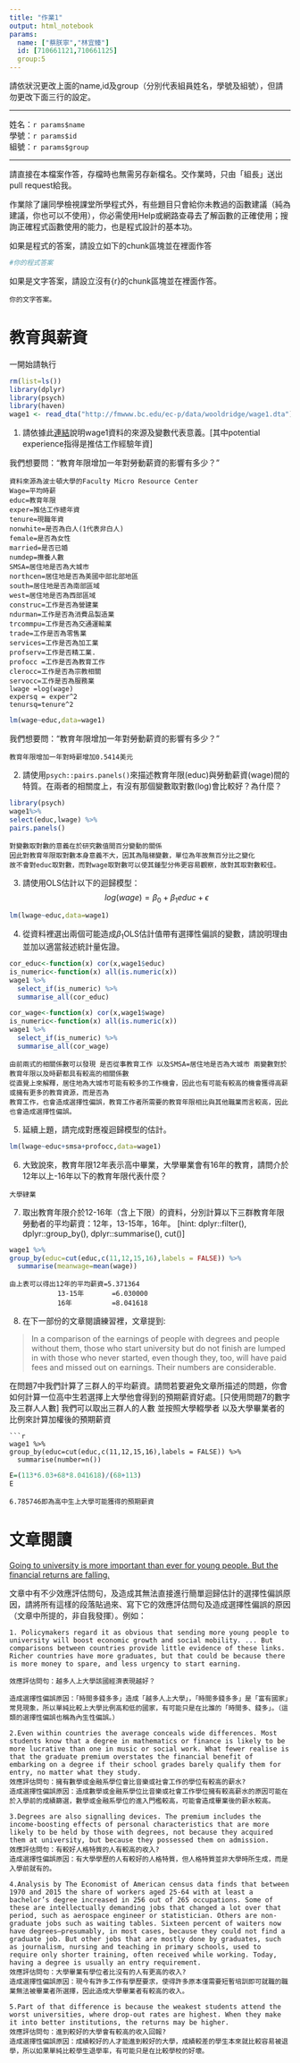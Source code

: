 ```yaml
---
title: "作業1"
output: html_notebook
params:
  name: ["蔡朕寧","林宜臻"]
  id: [710661121,710661125]
  group:5
---
```

請依狀況更改上面的name,id及group（分別代表組員姓名，學號及組號），但請勿更改下面三行的設定。  

***
姓名：`r params$name`  
學號：`r params$id`  
組號：`r params$group`  

***

請直接在本檔案作答，存檔時也無需另存新檔名。交作業時，只由「組長」送出pull request給我。

作業除了讓同學檢視課堂所學程式外，有些題目只會給你未教過的函數建議（純為建議，你也可以不使用），你必需使用Help或網路查尋去了解函數的正確使用；搜詢正確程式函數使用的能力，也是程式設計的基本功。

如果是程式的答案，請設立如下的chunk區塊並在裡面作答
```r
#你的程式答案
```

如果是文字答案，請設立沒有{r}的chunk區塊並在裡面作答。
```
你的文字答案。
```

# 教育與薪資 

一開始請執行
```r
rm(list=ls())
library(dplyr)
library(psych)
library(haven)
wage1 <- read_dta("http://fmwww.bc.edu/ec-p/data/wooldridge/wage1.dta")
```

1. 請依據此[連結](http://fmwww.bc.edu/ec-p/data/wooldridge/wage1.des)說明wage1資料的來源及變數代表意義。[其中potential experience指得是推估工作經驗年資]

我們想要問："教育年限增加一年對勞動薪資的影響有多少？"
```
資料來源為波士頓大學的Faculty Micro Resource Center
Wage=平均時薪
educ=教育年限
exper=推估工作總年資
tenure=現職年資
nonwhite=是否為白人(1代表非白人)
female=是否為女性
married=是否已婚
numdep=撫養人數
SMSA=居住地是否為大城市
northcen=居住地是否為美國中部北部地區
south=居住地是否為南部區域
west=居住地是否為西部區域
construc=工作是否為營建業
ndurman=工作是否為消費品製造業
trcommpu=工作是否為交通運輸業
trade=工作是否為零售業
services=工作是否為加工業
profserv=工作是否精工業.
profocc =工作是否為教育工作
clerocc=工作是否為宗教相關
servocc=工作是否為服務業
lwage =log(wage)               
expersq = exper^2
tenursq=tenure^2
```
```r
lm(wage~educ,data=wage1)
```


我們想要問："教育年限增加一年對勞動薪資的影響有多少？"
```
教育年限增加一年對時薪增加0.5414美元

```
2. 請使用`psych::pairs.panels()`來描述教育年限(educ)與勞動薪資(wage)間的特質。在兩者的相關度上，有沒有那個變數取對數(log)會比較好？為什麼？
```r
library(psych)
wage1%>%
select(educ,lwage) %>%
pairs.panels()
```
```
對變數取對數的意義在於研究數值間百分變動的關係
因此對教育年限取對數本身意義不大，因其為階梯變數，單位為年故無百分比之變化
故不會對educ取對數，而對wage取對數可以使其鍾型分佈更容易觀察，故對其取對數較佳。
```
3. 請使用OLS估計以下的迴歸模型：
$$log(wage)=\beta_0+\beta_1 educ+\epsilon$$
```r
lm(lwage~educ,data=wage1)
```
4. 從資料裡選出兩個可能造成$\beta_1$OLS估計值帶有選擇性偏誤的變數，請說明理由並加以適當敍述統計量佐證。
```r
cor_educ<-function(x) cor(x,wage1$educ)
is_numeric<-function(x) all(is.numeric(x))
wage1 %>%  
  select_if(is_numeric) %>%
  summarise_all(cor_educ)

```

```r
cor_wage<-function(x) cor(x,wage1$wage)
is_numeric<-function(x) all(is.numeric(x))
wage1 %>%  
  select_if(is_numeric) %>%
  summarise_all(cor_wage)
```

```
由前兩式的相關係數可以發現 是否從事教育工作 以及SMSA=居住地是否為大城市 兩變數對於教育年限以及時薪都具有較高的相關係數
從直覺上來解釋，居住地為大城市可能有較多的工作機會，因此也有可能有較高的機會獲得高薪或擁有更多的教育資源，而是否為
教育工作，也會造成選擇性偏誤，教育工作者所需要的教育年限相比與其他職業而言較高，因此也會造成選擇性偏誤。

```

5. 延續上題，請完成對應複迴歸模型的估計。
```r
lm(lwage~educ+smsa+profocc,data=wage1)
```
6. 大致說來，教育年限12年表示高中畢業，大學畢業會有16年的教育，請問介於12年以上-16年以下的教育年限代表什麼？
```
大學肄業
```
7. 取出教育年限介於12-16年（含上下限）的資料，分別計算以下三群教育年限勞動者的平均薪資：12年，13-15年，16年。
[hint: dplyr::filter(), dplyr::group_by(), dplyr::summarise(), cut()]
```r
wage1 %>%
group_by(educ=cut(educ,c(11,12,15,16),labels = FALSE)) %>%
  summarise(meanwage=mean(wage))
```
```
由上表可以得出12年的平均薪資=5.371364
            13-15年       =6.030000
            16年          =8.041618
```             
8. 在下一部份的文章閱讀練習裡，文章提到: 

> In a comparison of the earnings of people with degrees and people without them, those who start university but do not finish are lumped in with those who never started, even though they, too, will have paid fees and missed out on earnings. Their numbers are considerable. 

在問題7中我們計算了三群人的平均薪資。請問若要避免文章所描述的問題，你會如何計算一位高中生若選擇上大學他會得到的預期薪資好處。[只使用問題7的數字及三群人人數]
我們可以取出三群人的人數
並按照大學輟學者 以及大學畢業者的比例來計算加權後的預期薪資

```
```r
wage1 %>%
group_by(educ=cut(educ,c(11,12,15,16),labels = FALSE)) %>%
  summarise(number=n())
```

```r
E=(113*6.03+68*8.041618)/(68+113)
E
```
```
6.785746即為高中生上大學可能獲得的預期薪資
``` 
# 文章閱讀
[Going to university is more important than ever for young people.
But the financial returns are falling.](https://www.economist.com/news/international/21736151-financial-returns-are-falling-going-university-more-important-ever)

文章中有不少效應評估問句，及造成其無法直接進行簡單迴歸估計的選擇性偏誤原因，請將所有這樣的段落貼過來、寫下它的效應評估問句及造成選擇性偏誤的原因（文章中所提的，非自我發揮）。例如：

```
1. Policymakers regard it as obvious that sending more young people to university will boost economic growth and social mobility. ... But comparisons between countries provide little evidence of these links. Richer countries have more graduates, but that could be because there is more money to spare, and less urgency to start earning.

效應評估問句：越多人上大學該國經濟表現越好？

造成選擇性偏誤原因：「時間多錢多多」造成「越多人上大學」，「時間多錢多多」是「富有國家」常見現象，所以單純比較上大學比例高和低的國家，有可能只是在比誰的「時間多、錢多」。（這類的選擇性偏誤也稱為內生性偏誤。）
```
```
2.Even within countries the average conceals wide differences. Most students know that a degree in mathematics or finance is likely to be more lucrative than one in music or social work. What fewer realise is that the graduate premium overstates the financial benefit of embarking on a degree if their school grades barely qualify them for entry, no matter what they study.
效應評估問句：擁有數學或金融系學位會比音樂或社會工作的學位有較高的薪水?
造成選擇性偏誤原因：造成數學或金融系學位比音樂或社會工作學位擁有較高薪水的原因可能在於入學前的成績篩選，數學或金融系學位的進入門檻較高，可能會造成畢業後的薪水較高。
```
```
3.Degrees are also signalling devices. The premium includes the income-boosting effects of personal characteristics that are more likely to be held by those with degrees, not because they acquired them at university, but because they possessed them on admission.
效應評估問句：有較好人格特質的人有較高的收入?
造成選擇性偏誤原因：有大學學歷的人有較好的人格特質，但人格特質並非大學時所生成，而是入學前就有的。
```
```
4.Analysis by The Economist of American census data finds that between 1970 and 2015 the share of workers aged 25-64 with at least a bachelor’s degree increased in 256 out of 265 occupations. Some of these are intellectually demanding jobs that changed a lot over that period, such as aerospace engineer or statistician. Others are non-graduate jobs such as waiting tables. Sixteen percent of waiters now have degrees—presumably, in most cases, because they could not find a graduate job. But other jobs that are mostly done by graduates, such as journalism, nursing and teaching in primary schools, used to require only shorter training, often received while working. Today, having a degree is usually an entry requirement.
效應評估問句：大學畢業有學位者比沒有的人有更高的收入?
造成選擇性偏誤原因：現今有許多工作有學歷要求，使得許多原本僅需要短暫培訓即可就職的職業無法被畢業者所選擇，因此造成大學畢業者有較高的收入。
```
```
5.Part of that difference is because the weakest students attend the worst universities, where drop-out rates are highest. When they make it into better institutions, the returns may be higher.
效應評估問句：進到較好的大學會有較高的收入回報?
造成選擇性偏誤原因：成績較好的人才能進到較好的大學，成績較差的學生本來就比較容易被退學，所以如果單純比較學生退學率，有可能只是在比較學校的好壞。
```
